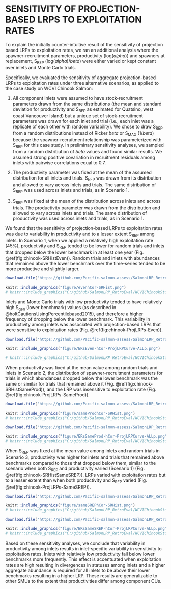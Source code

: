 <!--
---
output:
  word_document: default
  html_document: default
---
-->

# SENSITIVITY OF PROJECTION-BASED LRPS TO EXPLOITATION RATES{#app:ERsensitivity-appendix}

To explain the initially counter-intuitive result of the sensitivity of projection based LRPs to exploitation rates, we ran an additional analysis where the spawner-recruitment parameters, productivity (log($alpha$)) and spawners at replacement, S~REP~ (log($alpha$)/$beta$) were either varied or kept constant over inlets and Monte Carlo trials. 

Specifically, we evaluated the sensitivity of aggregate projection-based LRPs to exploitation rates under three alternative scenarios, as applied to the case study on WCVI Chinook Salmon:

1. All component inlets were assumed to have stock-recruitment parameters drawn from the same distributions (the mean and standard deviation for productivity and S~REP~ as estimated for Quatsino, west coast Vancouver Island) but a unique set of stock-recruitment parameters was drawn for each inlet and trial (i.e., each inlet was a replicate of each other with random variability). We chose to draw S~REP~ from a random distributions instead of Ricker $beta$ or S~MAX~ (1/$beta$) because the spawner-recruitment relationship was parameterized with S~REP~ for this case study. In preliminary sensitivity analyses, we sampled from a random distribution of $beta$ values and found similar results. We assumed strong positive covariation in recruitment residuals among inlets with pairwise correlations equal to 0.7. 

2. The productivity parameter was fixed at the mean of the assumed distribution for all inlets and trials. S~REP~ was drawn from its distribution and allowed to vary across inlets and trials. The same distribution of S~REP~ was used across inlets and trials, as in Scenario 1. 


3. S~REP~ was fixed at the mean of the distribution across inlets and across trials. The productivity parameter was drawn from the distribution and allowed to vary across inlets and trials. The same distribution of productivity was used across inlets and trials, as in Scenario 1.


We found that the sensitivity of projection-based LRPs to exploitation rates was due to variability in productivity and to a lesser extent S~REP~ among inlets. In Scenario 1, when we applied a relatively high exploitation rate (45%), productivity and S~REP~ tended to be lower for random trials and inlets that dropped below the lower benchmark in at least one year (Fig. \@ref(fig:chinook-SRHistEven)). Random trials and inlets with abundances that remained above the lower benchmark over the time-series tended to be more productive and slightly larger. 



```r

download.file('https://github.com/Pacific-salmon-assess/SalmonLRP_RetroEval/raw/master/WCVIChinookStudy/Figures/evenhCor-SRHist.png', './figure/evenhCor-SRHist.png',  mode="wb")

knitr::include_graphics("figure/evenhCor-SRHist.png")
# knitr::include_graphics("C:/github/SalmonLRP_RetroEval/WCVIChinookStudy/Figures/evenhCor-SRHist.png")

```

\linebreak

Inlets and Monte Carlo trials with low productivity tended to have relatively high S~gen~ (lower benchmark) values (as described in @holtCautionsUsingPercentilebased2015), and therefore a higher frequency of dropping below the lower benchmark. This variability in productivity among inlets was associated with projection-based LRPs that were sensitive to exploitation rates (Fig. \@ref(fig:chinook-ProjLRPs-Even)).



```r

download.file('https://github.com/Pacific-salmon-assess/SalmonLRP_RetroEval/raw/master/WCVIChinookStudy/Figures/ProjectedLRPs/ERsEven-hCor-ProjLRPCurve-ALLp.png', './figure/ERsEven-hCor-ProjLRPCurve-ALLp.png',  mode="wb")

knitr::include_graphics("figure/ERsEven-hCor-ProjLRPCurve-ALLp.png")

# knitr::include_graphics("C:/github/SalmonLRP_RetroEval/WCVIChinookStudy/Figures/ProjectedLRPs/ERsEven_hCor-ProjLRPCurve-ALLp.png")

```

\linebreak

When productivity was fixed at the mean value among random trials and inlets in Scenario 2, the distribution of spawner-recruitment parameters for trials in which abundances dropped below the lower benchmark was the same or similar for trials that remained above it (Fig. \@ref(fig:chinook-SRHistSameProd)), and the LRP was insensitive to exploitation rate (Fig. \@ref(fig:chinook-ProjLRPs-SameProd)).


```r

download.file('https://github.com/Pacific-salmon-assess/SalmonLRP_RetroEval/raw/master/WCVIChinookStudy/Figures/sameProdhCor-SRHist.png', './figure/sameProdhCor-SRHist.png', mode="wb")

knitr::include_graphics("figure/sameProdhCor-SRHist.png")
# knitr::include_graphics("C:/github/SalmonLRP_RetroEval/WCVIChinookStudy/Figures/sameProdhCor_SRHist.png")

```

```r

download.file('https://github.com/Pacific-salmon-assess/SalmonLRP_RetroEval/raw/master/WCVIChinookStudy/Figures/ProjectedLRPs/ERsSameProd-hCor-ProjLRPCurve-ALLp.png', './figure/ERsSameProd-hCor-ProjLRPCurve-ALLp.png', mode="wb")

knitr::include_graphics("figure/ERsSameProd-hCor-ProjLRPCurve-ALLp.png")
# knitr::include_graphics("C:/github/SalmonLRP_RetroEval/WCVIChinookStudy/Figures/ProjectedLRPs/ERsSameProd_hCor-ProjLRPCurve-ALLp.png")

```


\linebreak

When S~REP~ was fixed at the mean value among inlets and random trials in Scenario 3, productivity was higher for inlets and trials that remained above benchmarks compared to those that dropped below them, similar to the scenario when both S~REP~ and productivity varied (Scenario 1) (Fig. \@ref(fig:chinook-SRHistSameSREP)). LRPs varied with exploitation rates but to a lesser extent than when both productivity and S~REP~ varied (Fig. \@ref(fig:chinook-ProjLRPs-SameSREP)).



```r

download.file('https://github.com/Pacific-salmon-assess/SalmonLRP_RetroEval/raw/master/WCVIChinookStudy/Figures/sameSREPhCor-SRHist.png', './figure/sameSREPhCor-SRHist.png', mode="wb")

knitr::include_graphics("figure/sameSREPhCor-SRHist.png")
# knitr::include_graphics("C:/github/SalmonLRP_RetroEval/WCVIChinookStudy/Figures/sameSREPhCor_SRHist.png")

```


```r

download.file('https://github.com/Pacific-salmon-assess/SalmonLRP_RetroEval/raw/master/WCVIChinookStudy/Figures/ProjectedLRPs/ERsSameSREP-hCor-ProjLRPCurve-ALLp.png', './figure/ERsSameSREP-hCor-ProjLRPCurve-ALLp.png', mode="wb")

knitr::include_graphics("figure/ERsSameSREP-hCor-ProjLRPCurve-ALLp.png")
# knitr::include_graphics("C:/github/SalmonLRP_RetroEval/WCVIChinookStudy/Figures/ProjectedLRPs/ERsSameSREP_hCor-ProjLRPCurve-ALLp.png")
```

\linebreak

Based on these sensitivity analyses, we conclude that variability in productivity among inlets results in inlet-specific variability in sensitivity to exploitation rates. Inlets with relatively low productivity fall below lower benchmarks more frequently. This effect is accentuated when exploitation rates are high resulting in divergences in statuses among inlets and a higher aggregate abundance is required for all inlets to be above their lower benchmarks resulting in a higher LRP. These results are generalizable to other SMUs to the extent that productivities differ among component CUs.

